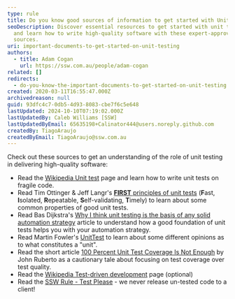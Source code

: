 ```yaml
---
type: rule
title: Do you know good sources of information to get started with Unit Testing?
seoDescription: Discover essential resources to get started with unit testing
  and learn how to write high-quality software with these expert-approved
  sources.
uri: important-documents-to-get-started-on-unit-testing
authors:
  - title: Adam Cogan
    url: https://ssw.com.au/people/adam-cogan
related: []
redirects:
  - do-you-know-the-important-documents-to-get-started-on-unit-testing
created: 2020-03-11T16:55:47.000Z
archivedreason: null
guid: 93dfc4c7-0db5-4d93-8083-cbe7f6c5e648
lastUpdated: 2024-10-10T07:19:02.000Z
lastUpdatedBy: Caleb Williams [SSW]
lastUpdatedByEmail: 65635198+Calinator444@users.noreply.github.com
createdBy: TiagoAraujo
createdByEmail: TiagoAraujo@ssw.com.au
---
```

Check out these sources to get an understanding of the role of unit testing in delivering high-quality software:
* Read the [Wikipedia Unit test](http://en.wikipedia.org/wiki/Unit_testing) page and learn how to write unit tests on fragile code.
* Read Tim Ottinger & Jeff Langr's [**FIRST** principles of unit tests](http://agileinaflash.blogspot.com/2009/02/first.html) (**F**ast, **I**solated, **R**epeatable, **S**elf-validating, **T**imely) to learn about some common properties of good unit tests.
* Read Bas Dijkstra's [Why I think unit testing is the basis of any solid automation strategy](https://www.ontestautomation.com/why-i-think-unit-testing-is-the-basis-of-any-solid-automation-strategy/) article to understand how a good foundation of unit tests helps you with your automation strategy.
* Read Martin Fowler's [UnitTest](https://martinfowler.com/bliki/UnitTest.html) to learn about some different opinions as to what constitutes a "unit".
* Read the short article [100 Percent Unit Test Coverage Is Not Enough](https://www.stickyminds.com/article/100-percent-unit-test-coverage-not-enough) by John Ruberto as a cautionary tale about focusing on test coverage over test quality.
* Read the [Wikipedia Test-driven development](http://en.wikipedia.org/wiki/Test-driven_development) page (optional)
* Read the [SSW Rule - Test Please](/conduct-a-test-please-internally-and-then-with-the-client) - we never release un-tested code to a client!
